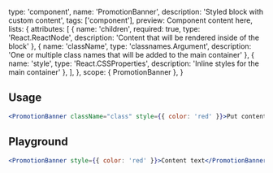 
  type: 'component',
  name: 'PromotionBanner',
  description: 'Styled block with custom content',
  tags: ['component'],
  preview: <PromotionBanner>Component content here</PromotionBanner>,
  lists: {
    attributes: [
      { name: 'children', required: true, type: 'React.ReactNode', description: 'Content that will be rendered inside of the block' },
      { name: 'className', type: 'classnames.Argument', description: 'One or multiple class names that will be added to the main container' },
      { name: 'style', type: 'React.CSSProperties', description: 'Inline styles for the main container' },
    ],
  },
  scope: { PromotionBanner },
}

## Usage

```jsx
<PromotionBanner className="class" style={{ color: 'red' }}>Put content here</PromotionBanner>
```

## Playground

```jsx live
<PromotionBanner style={{ color: 'red' }}>Content text</PromotionBanner>
```
